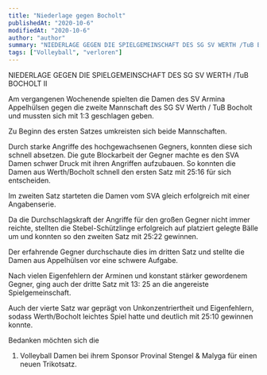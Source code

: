 ```yaml
---
title: "Niederlage gegen Bocholt"
publishedAt: "2020-10-6"
modifiedAt: "2020-10-6"
author: "author"
summary: "NIEDERLAGE GEGEN DIE SPIELGEMEINSCHAFT DES SG SV WERTH /TuB BOCHOLT II"
tags: ["Volleyball", "verloren"]
---
```


NIEDERLAGE GEGEN DIE SPIELGEMEINSCHAFT DES SG SV WERTH /TuB BOCHOLT II

Am vergangenen Wochenende spielten die Damen des SV Armina Appelhülsen gegen die zweite Mannschaft des SG SV Werth / TuB Bocholt und mussten sich mit 1:3 geschlagen geben.

Zu Beginn des ersten Satzes umkreisten sich beide Mannschaften.

Durch starke Angriffe des hochgewachsenen Gegners, konnten diese sich schnell absetzen. Die gute Blockarbeit der Gegner machte es den SVA Damen schwer Druck mit ihren Angriffen aufzubauen. So konnten die Damen aus Werth/Bocholt schnell den ersten Satz mit 25:16 für sich entscheiden.

Im zweiten Satz starteten die Damen vom SVA gleich erfolgreich mit einer Angabenserie.

Da die Durchschlagskraft der Angriffe für den großen Gegner nicht immer reichte, stellten die Stebel-Schützlinge erfolgreich auf platziert gelegte Bälle um und konnten so den zweiten Satz mit 25:22 gewinnen.

Der erfahrende Gegner durchschaute dies im dritten Satz und stellte die Damen aus Appelhülsen vor eine schwere Aufgabe.

Nach vielen Eigenfehlern der Arminen und konstant stärker gewordenem Gegner, ging auch der dritte Satz mit 13: 25 an die angereiste Spielgemeinschaft.

Auch der vierte Satz war geprägt von Unkonzentriertheit und Eigenfehlern, sodass Werth/Bocholt leichtes Spiel hatte und deutlich mit 25:10 gewinnen konnte.

Bedanken möchten sich die
1. Volleyball Damen bei ihrem Sponsor Provinal Stengel & Malyga für einen neuen Trikotsatz.
